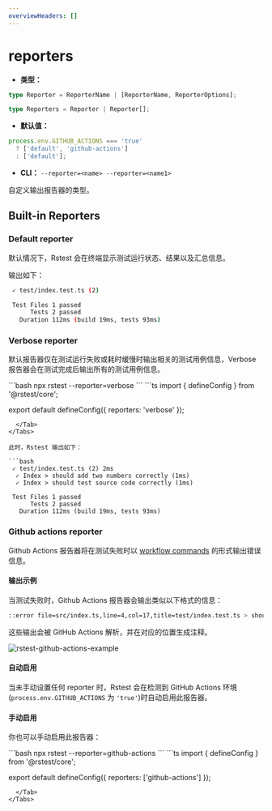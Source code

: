```yaml
---
overviewHeaders: []
---
```


# reporters

- **类型：**

```ts
type Reporter = ReporterName | [ReporterName, ReporterOptions];

type Reporters = Reporter | Reporter[];
```

- **默认值：**

```ts
process.env.GITHUB_ACTIONS === 'true'
  ? ['default', 'github-actions']
  : ['default'];
```

- **CLI：** `--reporter=<name> --reporter=<name1>`

自定义输出报告器的类型。

## Built-in Reporters

### Default reporter

默认情况下，Rstest 会在终端显示测试运行状态、结果以及汇总信息。

输出如下：

```bash
 ✓ test/index.test.ts (2)

 Test Files 1 passed
      Tests 2 passed
   Duration 112ms (build 19ms, tests 93ms)
```

### Verbose reporter

默认报告器仅在测试运行失败或耗时缓慢时输出相关的测试用例信息，Verbose 报告器会在测试完成后输出所有的测试用例信息。


<Tabs defaultValue='rstest.config.ts'>
  <Tab label="CLI">
```bash
npx rstest --reporter=verbose
```
  </Tab>
  <Tab label="rstest.config.ts">
```ts
import { defineConfig } from '@rstest/core';

export default defineConfig({
  reporters: 'verbose'
});
```
  </Tab>
</Tabs>

此时，Rstest 输出如下：

```bash
 ✓ test/index.test.ts (2) 2ms
  ✓ Index > should add two numbers correctly (1ms)
  ✓ Index > should test source code correctly (1ms)

 Test Files 1 passed
      Tests 2 passed
   Duration 112ms (build 19ms, tests 93ms)
```

### Github actions reporter

Github Actions 报告器将在测试失败时以 [workflow commands](https://docs.github.com/en/actions/reference/workflows-and-actions/workflow-commands#setting-an-error-message) 的形式输出错误信息。

#### 输出示例

当测试失败时，Github Actions 报告器会输出类似以下格式的信息：

```bash
::error file=src/index.ts,line=4,col=17,title=test/index.test.ts > should add two numbers correctly::expected 2 to be 4
```

这些输出会被 GitHub Actions 解析，并在对应的位置生成注释。

![rstest-github-actions-example](https://assets.rspack.rs/rstest/assets/rstest-github-actions-example.jpg)

#### 自动启用

当未手动设置任何 reporter 时，Rstest 会在检测到 GitHub Actions 环境(`process.env.GITHUB_ACTIONS` 为 `'true'`)时自动启用此报告器。

#### 手动启用

你也可以手动启用此报告器：

<Tabs defaultValue='rstest.config.ts'>
  <Tab label="CLI">
  ```bash
  npx rstest --reporter=github-actions
  ```
  </Tab>
  <Tab label="rstest.config.ts">
```ts
import { defineConfig } from '@rstest/core';

export default defineConfig({
  reporters: ['github-actions']
});
```
  </Tab>
</Tabs>
